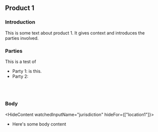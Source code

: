 
<CardSection id="product1TemplateTest">

## Product 1

### Introduction

This is some text about product 1. It gives context and introduces the parties involved.

### Parties

This is a test of

- Party 1: <DynamicTemplateContent watchedInputName="checkboxExample" condition="a_body" /> is this.
- Party 2: <DynamicUserContent watchedInputName="textExample" />

<br />

# <DynamicTemplateContent watchedInputName="checkboxExample" condition="b_header" />

<DynamicUserContent watchedInputName="textExample" emptySize="xxlarge" />

### Body

<HideContent watchedInputName="jurisdiction" hideFor={["location1"]}>
  - Here's some body content
</HideContent>

</CardSection>
